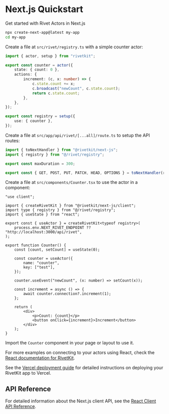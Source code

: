 
# Next.js Quickstart

Get started with Rivet Actors in Next.js

<Steps>
<Step title="Create a Next.js App">

```sh
npx create-next-app@latest my-app
cd my-app
```

</Step>

<Step title="Install RivetKit">

<InstallPackage name="rivetkit @rivetkit/next-js" />

</Step>

<Step title="Create an Actor">

Create a file at `src/rivet/registry.ts` with a simple counter actor:

```ts {{"title":"src/rivet/registry.ts"}}
import { actor, setup } from "rivetkit";

export const counter = actor({
	state: { count: 0 },
	actions: {
		increment: (c, x: number) => {
			c.state.count += x;
			c.broadcast("newCount", c.state.count);
			return c.state.count;
		},
	},
});

export const registry = setup({
	use: { counter },
});
```

</Step>

<Step title="Setup Rivet API route">

Create a file at `src/app/api/rivet/[...all]/route.ts` to setup the API routes:

```ts {{"title":"src/app/api/rivet/[...all]/route.ts"}}
import { toNextHandler } from "@rivetkit/next-js";
import { registry } from "@/rivet/registry";

export const maxDuration = 300;

export const { GET, POST, PUT, PATCH, HEAD, OPTIONS } = toNextHandler(registry);
```

</Step>

<Step title="Use the Actor in a component">

Create a file at `src/components/Counter.tsx` to use the actor in a component:

```tsx {{"title":"src/components/Counter.tsx"}}
"use client";

import { createRivetKit } from "@rivetkit/next-js/client";
import type { registry } from "@/rivet/registry";
import { useState } from "react";

export const { useActor } = createRivetKit<typeof registry>(
	process.env.NEXT_RIVET_ENDPOINT ?? "http://localhost:3000/api/rivet",
);

export function Counter() {
	const [count, setCount] = useState(0);

	const counter = useActor({
		name: "counter",
		key: ["test"],
	});

	counter.useEvent("newCount", (x: number) => setCount(x));

	const increment = async () => {
		await counter.connection?.increment(1);
	};

	return (
		<div>
			<p>Count: {count}</p>
			<button onClick={increment}>Increment</button>
		</div>
	);
}
```

<Note>Import the `Counter` component in your page or layout to use it.</Note>

For more examples on connecting to your actors using React, check the [React documentation for RivetKit](/docs/clients/react).

</Step>

<Step title="Deploy to Vercel">

See the [Vercel deployment guide](/docs/deploy/vercel) for detailed instructions on deploying your RivetKit app to Vercel.

</Step>

</Steps>

## API Reference

For detailed information about the Next.js client API, see the [React Client API Reference](/docs/clients/react).
